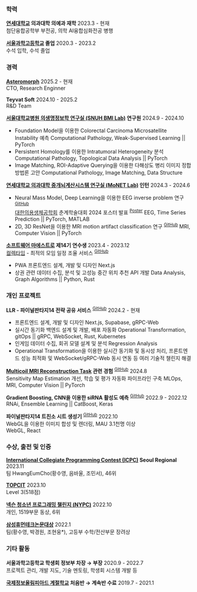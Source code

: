 
### 학력

**[연세대학교](https://yonsei.ac.kr) 의과대학 의예과 재학**
<Duration>2023.3 - 현재</Duration>\
첨단융합공학부 부전공, 의학 AI융합심화전공 병행

**[서울과학고등학교](https://sshs.sen.hs.kr) 졸업**
<Duration>2020.3 - 2023.2</Duration>\
수석 입학, 수석 졸업

### 경력

**[Asteromorph](https://asteromorph.com)**
<Duration>2025.2 - 현재</Duration>\
CTO, Research Enginner

**Teyvat Soft**
<Duration>2024.10 - 2025.2</Duration>\
R&D Team

**[서울대학교병원 의생명정보학 연구실 (SNUH BMI Lab)](https://sites.google.com/view/snuh-bmi-lab) 연구원**
<Duration>2024.9 - 2024.10</Duration>

* Foundation Model을 이용한 Colorectal Carcinoma Microsatellite Instability 예측
<TechStack>Computational Pathology, Weak-Supervised Learning || PyTorch</TechStack>
* Persistent Homology를 이용한 Intratumoral Heterogeneity 분석
<TechStack>Computational Pathology, Topological Data Analysis || PyTorch</TechStack>
* Image Matching, ROI-Adaptive Querying을 이용한 다해상도 병리 이미지 정합 방법론 고안
<TechStack>Computational Pathology, Image Matching, Data Structure</TechStack>

**[연세대학교 의과대학 중개뇌계산시스템 연구실 (MoNET Lab)](http://neuroimage.yonsei.ac.kr) 인턴**
<Duration>2024.3 - 2024.6</Duration>

* Neural Mass Model, Deep Learning을 이용한 EEG inverse problem 연구 <sup>[GitHub](https://github.com/hareeen/LightBunny)</sup>\
  [대한의용생체공학회](https://kosombe.or.kr) 춘계학술대회 2024 포스터 발표 <sup>[Poster](https://meadow.hareen.io/public/KOSOMBE_2024Spring_Poster.pdf)</sup>
  <TechStack>EEG, Time Series Prediction || PyTorch, MATLAB</TechStack>
* 2D, 3D ResNet을 이용한 MRI motion artifact classification 연구 <sup>[GitHub](https://github.com/hareeen/MRART-Classification)</sup>
  <TechStack>MRI, Computer Vision || PyTorch</TechStack>

**[소프트웨어 마에스트로](https://swmaestro.org/sw/main/main.do) 제14기 연수생**
<Duration>2023.4 - 2023.12</Duration>\
[컬렉타임](https://collecti.me) - 최적의 모임 일정 조율 서비스 <sup>[GitHub](https://github.com/swm-collectime)</sup>

* PWA 프론트엔드 설계, 개발 및 디자인
  <TechStack>Next.js</TechStack>
* 상권 관련 데이터 수집, 분석 및 고성능 중간 위치 추천 API 개발
  <TechStack>Data Analysis, Graph Algorithms || Python, Rust</TechStack>

### 개인 프로젝트

**LLR - 파이널판타지14 전략 공유 서비스** <sup>[GitHub](https://github.com/CarrotNibbles)</sup>
<Duration>2024.2 - 현재</Duration>

* 프론트엔드 설계, 개발 및 디자인
  <TechStack>Next.js, Supabase, gRPC-Web</TechStack>
* 실시간 동기화 백엔드 설계 및 개발, 배포 자동화
  <TechStack>Operational Transformation, gitOps || gRPC, WebSocket, Rust, Kubernetes</TechStack>
* 인게임 데이터 수집, 회귀 모델 설계 및 분석
  <TechStack>Regression Analysis</TechStack>
* Operational Transformation을 이용한 실시간 동기화 및 동시성 처리, 프론트엔드 성능 최적화 및 WebSocket/gRPC-Web 동시 연동 등 여러 기술적 챌린지 해결

**[Multicoil MRI Reconstruction Task](https://fastmri.med.nyu.edu) 관련 경험** <sup>[GitHub](https://github.com/slowGPU/burning_gpu)</sup>
<Duration>2024.8</Duration>\
Sensitivity Map Estimation 개선, 학습 및 평가 자동화 파이프라인 구축
<TechStack>MLOps, MRI, Computer Vision || PyTorch </TechStack>

**Gradient Boosting, CNN을 이용한 siRNA 활성도 예측** <sup>[GitHub](https://github.com/hareeen/sirna-prediction)</sup>
<Duration>2022.9 - 2022.12</Duration>\
<TechStack>RNAi, Ensemble Learning || CatBoost, Keras</TechStack>

**파이널판타지14 트친소 시트 생성기** <sup>[GitHub](https://github.com/hareeen/fftch)</sup>
<Duration>2022.10</Duration>\
WebGL을 이용한 이미지 합성 및 렌더링, MAU 3.1천명 이상\
<TechStack>WebGL, React</TechStack>

### 수상, 출전 및 인증

**[International Collegiate Programming Contest (ICPC)](https://icpckorea.org/) Seoul Regional**
<Duration>2023.11</Duration>\
팀 HwangEumCho(황수영, 음바울, 조민서), 46위

**[TOPCIT](https://www.topcit.or.kr/)**
<Duration>2023.10</Duration>\
Level 3(518점)

**[넥슨 청소년 프로그래밍 챌린지 (NYPC)](https://nypc.co.kr)**
<Duration>2022.10</Duration>\
개인, 1519부문 동상, 6위

**[삼성휴먼테크논문대상](https://humantech.samsung.com)**
<Duration>2022.1</Duration>\
팀(황수영, 박경원, 조현웅*), 고등부 수학/전산부문 장려상


### 기타 활동

**서울과학고등학교 학생회 정보부 차장 → 부장**
<Duration>2020.9 - 2022.7</Duration>\
프로젝트 관리, 개발 지도, 기술 멘토링, 학생회 시스템 개발 등

**[국제정보올림피아드 계절학교](https://www.ioikorea.kr/) 처음반 → 계속반 수료**
<Duration>2019.7 - 2021.1</Duration>
